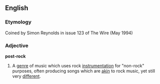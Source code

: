 ==English==
{{wikipedia}}
===Etymology===
Coined by Simon Reynolds in issue 123 of The Wire (May 1994)

===Adjective===
'''post-rock'''
#A [[genre]] of music which uses rock [[instrumentation]] for "non-rock" purposes, often producing songs which are [[akin]] to rock music, yet still very [[different]].
